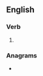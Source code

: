 ==English==

===Verb===
{{head|en|verb form}}

# {{en-third-person singular of|spite}}

===Anagrams===
* {{anagrams|en|IP sets|pistes|spiest|stipes}}
